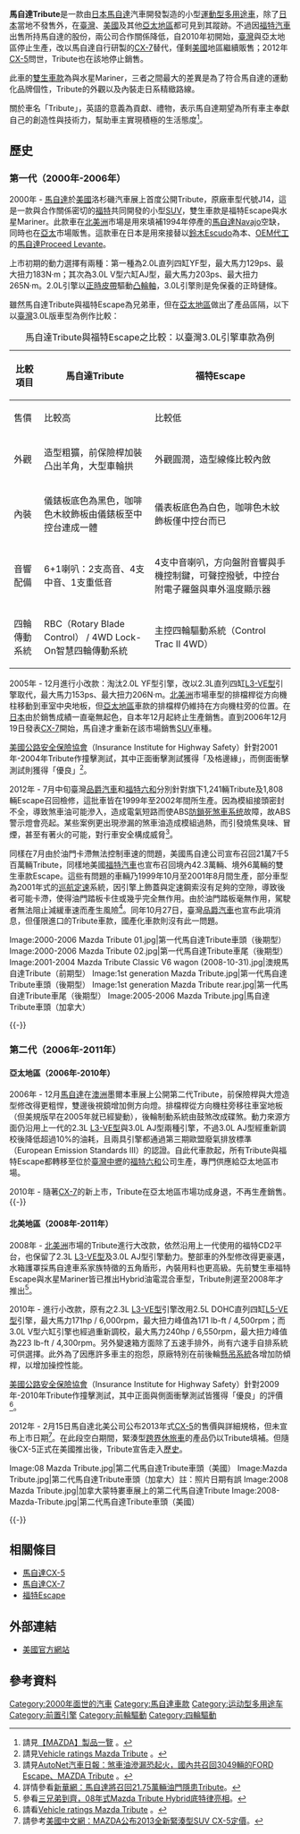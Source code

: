 {{noteTA
|T=zh-hans:马自达Tribute;zh-hk:萬事得Tribute;zh-tw:馬自達Tribute;
|1=zh-hans:马自达;zh-hk:萬事得;zh-tw:馬自達;
}}

{{Infobox Automobile
|name=馬自達Tribute
|aka=
|image=[[Image:'08_Mazda_Tribute_(Montreal).jpg|250px]]
|manufacturer=[[馬自達|馬自達]]
|production=2000年-2011年
|predecessor =[[馬自達Navajo|馬自達Navajo]]（美國與墨西哥）
|successor =[[馬自達CX-5|馬自達CX-5]]（美國與加拿大）<br>[[馬自達CX-7|馬自達CX-7]]（臺灣、中國、日本及其他亞太地區）
|class=緊湊型[[跨界休旅車|CUV]]
|body_style =五門[[運動型多用途車|SUV]]
|related =[[福特汽車|福特]]Escape / 水星Mariner
}}

'''馬自達Tribute'''是一款由[[日本|日本]][[馬自達|馬自達]]汽車開發製造的小型[[運動型多用途車|運動型多用途車]]，除了[[日本|日本]]當地不發售外，在[[臺灣|臺灣]]、[[美國|美國]]及其他[[亞太地區|亞太地區]]都可見到其蹤跡。不過因[[福特汽車|福特汽車]]出售所持馬自達的股份，兩公司合作關係降低，自2010年初開始，[[臺灣|臺灣]]與亞太地區停止生產，改以馬自達自行研製的[[馬自達CX-7|CX-7]]替代，僅剩[[美國|美國]]地區繼續販售；2012年[[馬自達CX-5|CX-5]]問世，Tribute也在該地停止銷售。

此車的[[换牌工程|雙生車款]]為{{link-en|福特Escape|Ford Escape}}與水星Mariner，三者之間最大的差異是為了符合馬自達的運動化品牌個性，Tribute的外觀以及內裝走日系精緻路線。

關於車名「Tribute」，英語的意義為貢獻、禮物，表示馬自達期望為所有車主奉獻自己的創造性與技術力，幫助車主實現積極的生活態度<ref>請見{{ja}}[http://www.mazda.co.jp/corporate/profile/products/index.html 【MAZDA】製品一覽] {{Wayback|url=http://www.mazda.co.jp/corporate/profile/products/index.html |date=20080417222250 }}。</ref>。

== 歷史 ==
=== 第一代（2000年-2006年） ===
{{Infobox Automobile
| image          = [[File:Wiki_cars_286.jpg|250px]]<br />[[File:Mazda_Tribute_front_20071025.jpg|250px]]
| name           = 馬自達Tribute（第一代）
| aka            =  
| manufacturer   = 馬自達
| parent_company = 
| production     = 2000年-2006年
| predecessor    = 
| successor      = 
| class          = 緊湊型[[跨界休旅車|CUV]]
| layout         = [[前置前驅|FF]]/[[四輪驅動|4WD]]
| platform       = 福特CD2平台
| body_style     = 五門[[運動型多用途車|SUV]]
| engine         = 2.0L直列四缸DOHC YF型<ref>即福特Zeta型引擎，爾後更名成Zetec型。</ref><br>2.3L直列四缸DOHC [[馬自達L族引擎#2.3L（L3-DE型_/_L3-VE型）|L3-VE型]]<br>3.0L V型六缸DOHC AJ型<ref>即福特Duratec 30型引擎。</ref>
| transmission   = 五速手動排檔、四速自動排檔
| wheelbase      = 2,620mm
| length         = 4,395mm-4,430mm
| width          = 1,800mm-1,830mm
| height         = 1,760mm-1,780mm
| weight         = 
| ftrack         = 
| rtrack         = 
| fuel_economy   = 
| fuel_capacity  = 
| related        = 福特Escape / 水星Mariner
| similar        = 
| designer       = 
}}

2000年 - [[馬自達|馬自達]]於[[美國|美國]]洛杉磯汽車展上首度公開Tribute，原廠車型代號J14，這是一款與合作關係密切的[[福特汽車|福特]]共同開發的小型[[運動型多用途車|SUV]]，雙生車款是福特Escape與水星Mariner。此款車在[[北美洲|北美洲]]市場是用來填補1994年停產的[[馬自達Navajo|馬自達Navajo]]空缺，同時也在[[亞太區|亞太]]市場販售。這款車在日本是用來接替以[[鈴木Escudo|鈴木Escudo]]為本、[[貼牌生產|OEM代工]]的[[馬自達Proceed_Levante|馬自達Proceed Levante]]。

上市初期的動力選擇有兩種：第一種為2.0L直列四缸YF型，最大馬力129ps、最大扭力183N·m；其次為3.0L V型六缸AJ型，最大馬力203ps、最大扭力265N·m。2.0L引擎以[[同步带|正時皮帶]]驅動[[凸輪軸|凸輪軸]]，3.0L引擎則是免保養的正時鏈條。

雖然馬自達Tribute與福特Escape為兄弟車，但在[[亞太地區|亞太地區]]做出了產品區隔，以下以[[臺灣|臺灣]]3.0L版車型為例作比較：
{| class="wikitable" border="1"
|-
|+ 馬自達Tribute與福特Escape之比較：以臺灣3.0L引擎車款為例
!  比較項目
!  馬自達Tribute
!  福特Escape
|- 
|  售價
|  比較高
|  比較低
|-
|  外觀
|  造型粗獷，前保險桿加裝凸出羊角，大型車輪拱
|  外觀圓潤，造型線條比較內斂
|-
|  內裝
|  儀錶板底色為黑色，咖啡色木紋飾板由儀錶板至中控台連成一體
|  儀表板底色為白色，咖啡色木紋飾板僅中控台而已
|-
|  音響配備
|  6+1喇叭：2支高音、4支中音、1支重低音
|  4支中音喇叭，方向盤附音響與手機控制鍵，可聲控撥號，中控台附電子羅盤與車外溫度顯示器
|-
|  四輪傳動系統
|  RBC（Rotary Blade Control） / 4WD Lock-On智慧四輪傳動系統
|  主控四輪驅動系統（Control Trac II 4WD）
|}

2005年 - 12月進行小改款：淘汰2.0L YF型引擎，改以2.3L直列四缸[[馬自達L族引擎#2.3L（L3-DE型_/_L3-VE型）|L3-VE型]]引擎取代，最大馬力153ps、最大扭力206N·m。[[北美洲|北美洲]]市場車型的排檔桿從方向機柱移動到車室中央地板，但[[亞太區|亞太地區]]車款的排檔桿仍維持在方向機柱旁的位置。在[[日本|日本]]由於銷售成績一直毫無起色，自本年12月起終止生產銷售。直到2006年12月19日發表[[馬自達CX-7|CX-7]]開始，馬自達才重新在該市場銷售[[運動型多用途車|SUV]]車種。

[[美國公路安全保險協會|美國公路安全保險協會]]（{{en}}Insurance Institute for Highway Safety）針對2001年-2004年Tribute作撞擊測試，其中正面衝擊測試獲得「及格邊緣」，而側面衝擊測試則獲得「優良」<ref>請見{{en}}[http://www.iihs.org/ratings/ratingsbyseries.aspx?id=461 Vehicle ratings Mazda Tribute] {{webarchive|url=https://web.archive.org/web/20101107203844/http://www.iihs.org/ratings/ratingsbyseries.aspx?id=461 |date=2010-11-07 }}。</ref>。

2012年 - 7月中旬臺灣[[品爵汽車|品爵汽車]]和[[福特六和|福特六和]]分別針對旗下1,241輛Tribute及1,808輛Escape召回檢修，這批車皆在1999年至2002年間所生產。因為模組接頭密封不全，導致煞車油可能滲入，造成電氣短路而使ABS[[防鎖死煞車系统|防鎖死煞車系统]]故障，故ABS警示燈會亮起。某些案例更出現滲漏的煞車油造成模組過熱，而引發燒焦臭味、冒煙，甚至有著火的可能，對行車安全構成威脅<ref>請見[http://www.autonet.com.tw/cgi-bin/view.cgi?/news/2012/7/b2070494.ti+a2+a3+a4+a5+b1+/news/2012/7/b2070494+/news/2012/7/20+b3+d6+c1+c2+c3+e1+e2+e3+e5+f1 AutoNet汽車日報：煞車油滲漏恐起火，國內共召回3049輛的FORD Escape、MAZDA Tribute] {{Wayback|url=http://www.autonet.com.tw/cgi-bin/view.cgi?%2Fnews%2F2012%2F7%2Fb2070494.ti+a2+a3+a4+a5+b1+%2Fnews%2F2012%2F7%2Fb2070494+%2Fnews%2F2012%2F7%2F20+b3+d6+c1+c2+c3+e1+e2+e3+e5+f1 |date=20160304102223 }}。</ref>。

同樣在7月由於油門卡滯無法控制車速的問題，美國馬自達公司宣布召回21萬7千5百萬輛Tribute，同樣地美國[[福特汽車|福特汽車]]也宣布召回境內42.3萬輛、境外6萬輛的雙生車款Escape。這些有問題的車輛乃1999年10月至2001年8月間生產，部分車型為2001年式的[[巡航定速|巡航定速]]系統，因引擎上飾蓋與定速鋼索沒有足夠的空隙，導致後者可能卡滯，使得油門踏板卡住或幾乎完全無作用。由於油門踏板毫無作用，駕駛者無法阻止減緩車速而產生風險<ref>詳情參看[http://news.xinhuanet.com/auto/2012-07/31/c_123497957.htm 新華網：馬自達將召回21.75萬輛油門隱患Tribute]{{dead link|date=2018年5月 |bot=InternetArchiveBot |fix-attempted=yes }}。</ref>。同年10月27日，臺灣[[品爵汽車|品爵汽車]]也宣布此項消息，但僅限進口的Tribute車款，國產化車款則沒有此一問題。

<gallery>
Image:2000-2006 Mazda Tribute 01.jpg|第一代馬自達Tribute車頭（後期型）
Image:2000-2006 Mazda Tribute 02.jpg|第一代馬自達Tribute車尾（後期型）
Image:2001-2004 Mazda Tribute Classic V6 wagon (2008-10-31).jpg|澳規馬自達Tribute（前期型）
Image:1st generation Mazda Tribute.jpg|第一代馬自達Tribute車頭（後期型）
Image:1st generation Mazda Tribute rear.jpg|第一代馬自達Tribute車尾（後期型）
Image:2005-2006 Mazda Tribute.jpg|馬自達Tribute車頭（加拿大）
</gallery>
{{-}}

=== 第二代（2006年-2011年） ===
==== 亞太地區（2006年-2010年） ====
{{Infobox Automobile
| image          = [[File:2006_Mazda_Tribute_(MY06)_Luxury_V6_wagon_(2007-11-16).jpg|250px]]
| name           = 馬自達Tribute（第二代）
| aka            =  
| manufacturer   = 馬自達
| parent_company = 
| production     = 2006年-2010年
| predecessor    = 
| successor      = [[馬自達CX-7|馬自達CX-7]]
| class          = 緊湊型[[跨界休旅車|CUV]]
| layout         = [[前置前驅|FF]]/[[四輪驅動|4WD]]
| platform       = 
| body_style     = 五門[[運動型多用途車|SUV]]
| engine         = 2.3L直列四缸DOHC [[馬自達L族引擎#2.3L（L3-DE型_/_L3-VE型）|L3-VE型]]<br>3.0L V型六缸DOHC AJ型
| transmission   = 四速自動排檔
| wheelbase      = 2,620mm
| length         = 4,400mm
| width          = 1,826mm
| height         = 1,765mm
| weight         = 
| ftrack         = 
| rtrack         = 
| fuel_economy   = 
| fuel_capacity  = 
| related        = 福特Escape / 水星Mariner
| similar        = 
| designer       = 
}}

2006年 - 12月[[馬自達|馬自達]]在[[澳洲|澳洲]]墨爾本車展上公開第二代Tribute，前保險桿與大燈造型修改得更粗悍，雙邊後視鏡增加側方向燈。排檔桿從方向機柱旁移往車室地板（但美規版早在2005年就已經變動），後輪制動系統由鼓煞改成碟煞。動力來源方面仍沿用上一代的2.3L [[馬自達L族引擎#2.3L（L3-DE型_/_L3-VE型）|L3-VE型]]與3.0L AJ型兩種引擎，不過3.0L AJ型經重新調校後降低超過10%的油耗，且兩具引擎都通過第三期歐盟廢氣排放標準（{{en}}European Emission Standards III）的認證。自此代車款起，所有Tribute與福特Escape都轉移至位於[[臺灣|臺灣]][[中壢區|中壢]]的[[福特六和|福特六和]]公司生產，專門供應給亞太地區市場。

2010年 - 隨著[[馬自達CX-7|CX-7]]的新上市，Tribute在亞太地區市場功成身退，不再生產銷售。
{{-}}

==== 北美地區（2008年-2011年） ====
{{Infobox Automobile
| image          = [[File:08-Mazda-Tribute.jpg|250px]]
| name           = 馬自達Tribute（第二代）
| aka            =  
| manufacturer   = 馬自達
| parent_company = 
| production     = 2008年-2011年
| predecessor    = 
| successor      = [[馬自達CX-5|馬自達CX-5]]
| class          = 緊湊型[[跨界休旅車|CUV]]
| layout         = [[前置前驅|FF]]/[[四輪驅動|4WD]]
| platform       = 福特CD2平台
| body_style     = 五門[[運動型多用途車|SUV]]
| engine         = 2.5L直列四缸DOHC [[馬自達L族引擎#2.5L（L5-VE型）|L5-VE型]]<br>3.0L V型六缸DOHC AJ型| transmission   = 四、六速自動排檔、五速手動排檔
| wheelbase      = 2,620mm
| length         = 4,442mm
| width          = 1,806mm
| height         = 1,720mm-1,783mm / Hybrid車型：1,778mm
| weight         = 
| ftrack         = 
| rtrack         = 
| fuel_economy   = 
| fuel_capacity  = 
| related        = 福特Escape / 水星Mariner
| similar        = 
| designer       = 
}}

2008年 - [[北美洲|北美洲]]市場的Tribute進行大改款，依然沿用上一代使用的福特CD2平台，也保留了2.3L [[馬自達L族引擎#2.3L（L3-DE型_/_L3-VE型）|L3-VE型]]及3.0L AJ型引擎動力。整部車的外型修改得更豪邁，水箱護罩採馬自達車系家族特徵的五角盾形，內裝用料也更高級。先前雙生車福特Escape與水星Mariner皆已推出Hybrid油電混合車型，Tribute則遲至2008年才推出<ref>參看[http://auto.msn.com.tw/news_content.aspx?sn=0801011683 三兄弟到齊，08年式Mazda Tribute Hybrid底特律亮相]。</ref>。

2010年 - 進行小改款，原有之2.3L [[馬自達L族引擎#2.3L（L3-DE型_/_L3-VE型）|L3-VE型]]引擎改用2.5L DOHC直列四缸[[馬自達L族引擎#2.5L（L5-VE型）|L5-VE型]]引擎，最大馬力171hp / 6,000rpm，最大扭力峰值為171 lb-ft / 4,500rpm；而3.0L V型六缸引擎也經過重新調校，最大馬力240hp / 6,550rpm，最大扭力峰值為223 lb-ft / 4,300rpm。另外變速箱方面除了五速手排外，尚有六速手自排系統可供選擇。此外為了因應許多車主的抱怨，原廠特別在前後輪[[懸吊系統|懸吊系統]]各增加防傾桿，以增加操控性能。

[[美國公路安全保險協會|美國公路安全保險協會]]（{{en}}Insurance Institute for Highway Safety）針對2009年-2010年Tribute作撞擊測試，其中正面與側面衝擊測試皆獲得「優良」的評價<ref>請看{{en}}[http://www.iihs.org/ratings/ratingsbyseries.aspx?id=461 Vehicle ratings Mazda Tribute] {{webarchive|url=https://web.archive.org/web/20101107203844/http://www.iihs.org/ratings/ratingsbyseries.aspx?id=461 |date=2010-11-07 }}。</ref>。

2012年 - 2月15日馬自達北美公司公布2013年式[[馬自達CX-5|CX-5]]的售價與詳細規格，但未宣布上市日期<ref>請參考[http://sinovision.net/index.php?module=news&act=details&col_id=498&news_id=204861 美國中文網：MAZDA公布2013全新緊湊型SUV CX-5定價]。</ref>。在此段空白期間，緊湊型[[跨界休旅車|跨界休旅車]]的產品仍以Tribute填補。但隨後CX-5正式在美國推出後，Tribute宣告走入[[歷史|歷史]]。

<gallery>
Image:08 Mazda Tribute.jpg|第二代馬自達Tribute車頭（美國）
Image:Mazda Tribute.jpg|第二代馬自達Tribute車頭（加拿大）註：照片日期有誤
Image:2008 Mazda Tribute.jpg|加拿大蒙特婁車展上的第二代馬自達Tribute
Image:2008-Mazda-Tribute.jpg|第二代馬自達Tribute車頭（美國）
</gallery>
{{-}}

==  相關條目 ==
* [[馬自達CX-5|馬自達CX-5]]
* [[馬自達CX-7|馬自達CX-7]]
* [[福特Escape|福特Escape]]

== 外部連結 ==
* {{en}}[http://www.mazdausa.com/MusaWeb/displayPage.action?pageParameter=modelsMain&vehicleCode=TRB#/exterior 美國官方網站] {{Wayback|url=http://www.mazdausa.com/MusaWeb/displayPage.action?pageParameter=modelsMain&vehicleCode=TRB#/exterior |date=20120607004629 }}

== 參考資料 ==
{{Reflist}}

{{Mazda}}

[[Category:2000年面世的汽車|Category:2000年面世的汽車]]
[[Category:馬自達車款|Category:馬自達車款]]
[[Category:运动型多用途车|Category:运动型多用途车]]
[[Category:前置引擎|Category:前置引擎]]
[[Category:前輪驅動|Category:前輪驅動]]
[[Category:四輪驅動|Category:四輪驅動]]